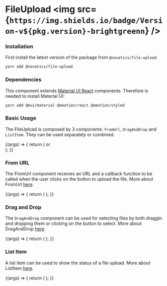 
<Meta title="File Upload" />

# FileUpload <img src={`https://img.shields.io/badge/Version-v${pkg.version}-brightgreenn`} />

### Installation

First install the latest version of the package from `@novatics/file-upload`.

```bash
yarn add @novatics/file-upload
```

### Dependencies

This component extends [Material UI React](https://mui.com/material-ui/) components. Therefore is needed to install Material UI:

```bash
yarn add @mui/material @emotion/react @emotion/styled
```

### Basic Usage

The FileUpload is composed by 3 components: `FromUrl`, `DragAndDrop` and `ListItem`. They can be used separately or combined.

<Canvas>
  <Story name="Basic Usage">
    {(args) => {
      return (
        <Stack width={500} spacing={2}>
          <DragAndDrop
            variant="inline"
            multiple
            acceptedLabels="JPG, PNG and GIF"
          />
          <Divider>or</Divider>
          <FromUrl
            accept="image/jpeg"
            acceptLabels=".JPEG"
            variant="combined"
          />
          <br />
          <ListItem fileName="Test.png" loadingPercentage={25} />
        </Stack>
      );
    }}
  </Story>
</Canvas>

### From URL

The FromUrl component receives an URL and a callback function to be called when the user clicks on the button to upload the file. More about FromUrl [here](https://components.novatics.com.br/?path=/docs/fromurl--docs).

<Canvas>
  <Story name="From URL">
    {(args) => {
      return (
        <Stack spacing={2}>
          <FromUrl variant="single" />
        </Stack>
      );
    }}
  </Story>
</Canvas>

### Drag and Drop

The `DragAndDrop` component can be used for selecting files by both draggin and dropping them or clicking on the button to select. More about DragAndDrop [here](https://components.novatics.com.br/?path=/docs/draganddrop--docs).

<Canvas>
  <Story name="Drag and Drop">
    {(args) => {
      return (
        <Stack width="50rem" spacing={2}>
          <DragAndDrop variant="inline" acceptedLabels="JPG, PNG and GIF" />
        </Stack>
      );
    }}
  </Story>
</Canvas>

### List Item

A list item can be used to show the status of a file upload. More about ListItem [here](https://components.novatics.com.br/?path=/docs/listitem--docs).

<Canvas>
  <Story name="List Item">
    {(args) => {
      return (
        <Stack width="50rem">
          <ListItem fileName="Test.jpg" loadingPercentage={25} />
        </Stack>
      );
    }}
  </Story>
</Canvas>
